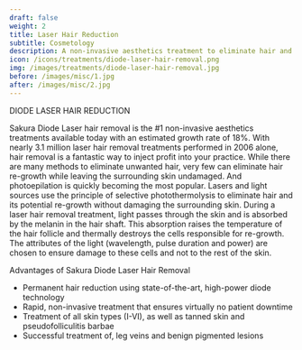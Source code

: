---
draft: false
weight: 2
title: Laser Hair Reduction
subtitle: Cosmetology
description: A non-invasive aesthetics treatment to eliminate hair and its potential re-growth without damaging the surrounding skin.
icon: /icons/treatments/diode-laser-hair-removal.png
img: /images/treatments/diode-laser-hair-removal.jpg
before: /images/misc/1.jpg
after: /images/misc/2.jpg
---
 
DIODE LASER HAIR REDUCTION

Sakura Diode Laser hair removal is the #1 non-invasive aesthetics treatments available today with an estimated growth rate of 18%. With nearly 3.1 million laser hair removal treatments performed in 2006 alone, hair removal is a fantastic way to inject profit into your practice. While there are many methods to eliminate unwanted hair, very few can eliminate hair re-growth while leaving the surrounding skin undamaged. And photoepilation is quickly becoming the most popular. Lasers and light sources use the principle of selective photothermolysis to eliminate hair and its potential re-growth without damaging the surrounding skin. During a laser hair removal treatment, light passes through the skin and is absorbed by the melanin in the hair shaft. This absorption raises the temperature of the hair follicle and thermally destroys the cells responsible for re-growth. The attributes of the light (wavelength, pulse duration and power) are chosen to ensure damage to these cells and not to the rest of the skin.

Advantages of Sakura Diode Laser Hair Removal
- Permanent hair reduction using state-of-the-art, high-power diode technology
- Rapid, non-invasive treatment that ensures virtually no patient downtime
- Treatment of all skin types (I-VI), as well as tanned skin and pseudofolliculitis barbae
- Successful treatment of, leg veins and benign pigmented lesions
